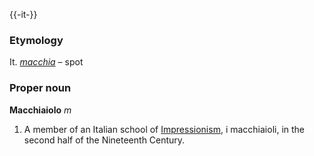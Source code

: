 {{-it-}}
===Etymology===
It. ''[[macchia]]'' &ndash; spot
===Proper noun===
'''Macchiaiolo''' ''m''

# A member of an Italian school of [[Impressionism]], i macchiaioli, in the second half of the Nineteenth Century.